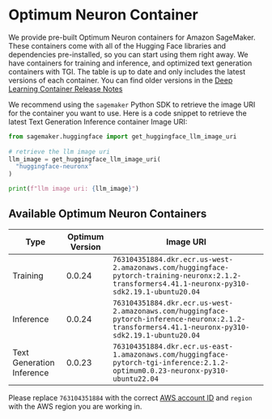 <!--Copyright 2023 The HuggingFace Team. All rights reserved.

Licensed under the Apache License, Version 2.0 (the "License"); you may not use this file except in compliance with
the License. You may obtain a copy of the License at

http://www.apache.org/licenses/LICENSE-2.0

Unless required by applicable law or agreed to in writing, software distributed under the License is distributed on
an "AS IS" BASIS, WITHOUT WARRANTIES OR CONDITIONS OF ANY KIND, either express or implied. See the License for the
specific language governing permissions and limitations under the License.
-->

# Optimum Neuron Container

We provide pre-built Optimum Neuron containers for Amazon SageMaker. These containers come with all of the Hugging Face libraries and dependencies pre-installed, so you can start using them right away.
We have containers for training and inference, and optimized text generation containers with TGI. The table is up to date and only includes the latest versions of each container. You can find older versions in the [Deep Learning Container Release Notes](https://github.com/aws/deep-learning-containers/releases?q=hf-neuronx&expanded=true)

We recommend using the `sagemaker` Python SDK to retrieve the image URI for the container you want to use. Here is a code snippet to retrieve the latest Text Generation Inference container Image URI:
```python
from sagemaker.huggingface import get_huggingface_llm_image_uri
 
# retrieve the llm image uri
llm_image = get_huggingface_llm_image_uri(
  "huggingface-neuronx"
)

print(f"llm image uri: {llm_image}")

```

## Available Optimum Neuron Containers

| Type                       | Optimum Version | Image URI                                   |
|-----------------------------|-----------------|---------------------------------------------|
| Training  | 0.0.24           | `763104351884.dkr.ecr.us-west-2.amazonaws.com/huggingface-pytorch-training-neuronx:2.1.2-transformers4.41.1-neuronx-py310-sdk2.19.1-ubuntu20.04`   |
| Inference      | 0.0.24           | `763104351884.dkr.ecr.us-west-2.amazonaws.com/huggingface-pytorch-inference-neuronx:2.1.2-transformers4.41.1-neuronx-py310-sdk2.19.1-ubuntu20.04`      |
| Text Generation Inference        | 0.0.23           | `763104351884.dkr.ecr.us-east-1.amazonaws.com/huggingface-pytorch-tgi-inference:2.1.2-optimum0.0.23-neuronx-py310-ubuntu22.04`        |


Please replace `763104351884` with the correct [AWS account ID](https://github.com/aws/sagemaker-python-sdk/blob/master/src/sagemaker/image_uri_config/huggingface-neuronx.json) and `region` with the AWS region you are working in.
